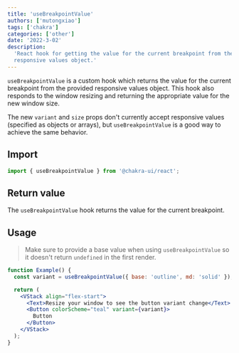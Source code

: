 ```yaml
---
title: 'useBreakpointValue'
authors: ['mutongxiao']
tags: ['chakra']
categories: ['other']
date: '2022-3-02'
description:
  'React hook for getting the value for the current breakpoint from the provided
  responsive values object.'
---
```


`useBreakpointValue` is a custom hook which returns the value for the current
breakpoint from the provided responsive values object. This hook also responds
to the window resizing and returning the appropriate value for the new window
size.

The new `variant` and `size` props don't currently accept responsive values
(specified as objects or arrays), but `useBreakpointValue` is a good way to
achieve the same behavior.

## Import

```js
import { useBreakpointValue } from '@chakra-ui/react';
```

## Return value

The `useBreakpointValue` hook returns the value for the current breakpoint.

## Usage

> Make sure to provide a base value when using `useBreakpointValue` so it doesn't return `undefined` in the first render.

```jsx
function Example() {
  const variant = useBreakpointValue({ base: 'outline', md: 'solid' });

  return (
    <VStack align="flex-start">
      <Text>Resize your window to see the button variant change</Text>
      <Button colorScheme="teal" variant={variant}>
        Button
      </Button>
    </VStack>
  );
}
```
